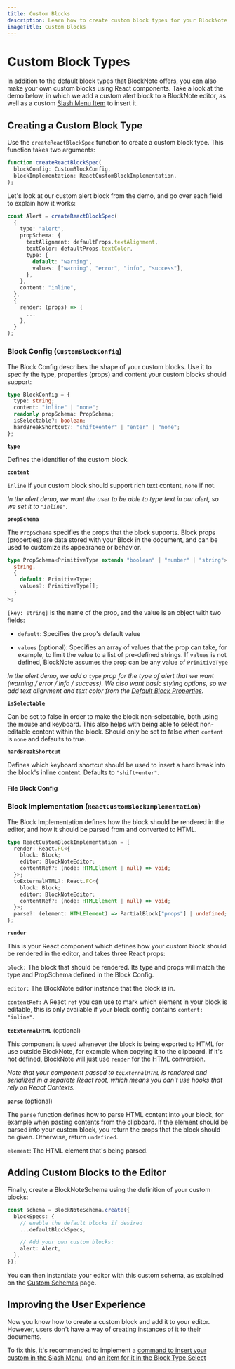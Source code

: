 ```yaml
---
title: Custom Blocks
description: Learn how to create custom block types for your BlockNote editor
imageTitle: Custom Blocks
---
```


# Custom Block Types

In addition to the default block types that BlockNote offers, you can also make your own custom blocks using React components. Take a look at the demo below, in which we add a custom alert block to a BlockNote editor, as well as a custom [Slash Menu Item](/docs/react/components/suggestion-menus#changing-slash-menu-items) to insert it.

<Example name="custom-schema/alert-block" />

## Creating a Custom Block Type

Use the `createReactBlockSpec` function to create a custom block type. This function takes two arguments:

```typescript
function createReactBlockSpec(
  blockConfig: CustomBlockConfig,
  blockImplementation: ReactCustomBlockImplementation,
);
```

Let's look at our custom alert block from the demo, and go over each field to explain how it works:

```typescript
const Alert = createReactBlockSpec(
  {
    type: "alert",
    propSchema: {
      textAlignment: defaultProps.textAlignment,
      textColor: defaultProps.textColor,
      type: {
        default: "warning",
        values: ["warning", "error", "info", "success"],
      },
    },
    content: "inline",
  },
  {
    render: (props) => {
      ...
    },
  }
);
```

### Block Config (`CustomBlockConfig`)

The Block Config describes the shape of your custom blocks. Use it to specify the type, properties (props) and content your custom blocks should support:

```typescript
type BlockConfig = {
  type: string;
  content: "inline" | "none";
  readonly propSchema: PropSchema;
  isSelectable?: boolean;
  hardBreakShortcut?: "shift+enter" | "enter" | "none";
};
```

**`type`**

Defines the identifier of the custom block.

**`content`**

`inline` if your custom block should support rich text content, `none` if not.

_In the alert demo, we want the user to be able to type text in our alert, so we set it to `"inline"`._

**`propSchema`**

The `PropSchema` specifies the props that the block supports. Block props (properties) are data stored with your Block in the document, and can be used to customize its appearance or behavior.

```typescript
type PropSchema<PrimitiveType extends "boolean" | "number" | "string"> = Record<
  string,
  {
    default: PrimitiveType;
    values?: PrimitiveType[];
  }
>;
```

`[key: string]` is the name of the prop, and the value is an object with two fields:

- `default`: Specifies the prop's default value

- `values` (optional): Specifies an array of values that the prop can take, for example, to limit the value to a list of pre-defined strings. If `values` is not defined, BlockNote assumes the prop can be any value of `PrimitiveType`

_In the alert demo, we add a `type` prop for the type of alert that we want (warning / error / info / success). We also want basic styling options, so we add text alignment and text color from the [Default Block Properties](/docs/features/blocks#default-block-properties)._

**`isSelectable`**

Can be set to false in order to make the block non-selectable, both using the mouse and keyboard. This also helps with being able to select non-editable content within the block. Should only be set to false when `content` is `none` and defaults to true.

**`hardBreakShortcut`**

Defines which keyboard shortcut should be used to insert a hard break into the block's inline content. Defaults to `"shift+enter"`.

#### File Block Config

### Block Implementation (`ReactCustomBlockImplementation`)

The Block Implementation defines how the block should be rendered in the editor, and how it should be parsed from and converted to HTML.

```typescript
type ReactCustomBlockImplementation = {
  render: React.FC<{
    block: Block;
    editor: BlockNoteEditor;
    contentRef?: (node: HTMLElement | null) => void;
  }>;
  toExternalHTML?: React.FC<{
    block: Block;
    editor: BlockNoteEditor;
    contentRef?: (node: HTMLElement | null) => void;
  }>;
  parse?: (element: HTMLElement) => PartialBlock["props"] | undefined;
};
```

**`render`**

This is your React component which defines how your custom block should be rendered in the editor, and takes three React props:

`block:` The block that should be rendered. Its type and props will match the type and PropSchema defined in the Block Config.

`editor:` The BlockNote editor instance that the block is in.

`contentRef:` A React `ref` you can use to mark which element in your block is editable, this is only available if your block config contains `content: "inline"`.

**`toExternalHTML`** (optional)

This component is used whenever the block is being exported to HTML for use outside BlockNote, for example when copying it to the clipboard. If it's not defined, BlockNote will just use `render` for the HTML conversion.

_Note that your component passed to `toExternalHTML` is rendered and serialized in a separate React root, which means you can't use hooks that rely on React Contexts._

**`parse`** (optional)

The `parse` function defines how to parse HTML content into your block, for example when pasting contents from the clipboard. If the element should be parsed into your custom block, you return the props that the block should be given. Otherwise, return `undefined`.

`element`: The HTML element that's being parsed.

## Adding Custom Blocks to the Editor

Finally, create a BlockNoteSchema using the definition of your custom blocks:

```typescript
const schema = BlockNoteSchema.create({
  blockSpecs: {
    // enable the default blocks if desired
    ...defaultBlockSpecs,

    // Add your own custom blocks:
    alert: Alert,
  },
});
```

You can then instantiate your editor with this custom schema, as explained on the [Custom Schemas](/docs/features/custom-schemas) page.

## Improving the User Experience

Now you know how to create a custom block and add it to your editor. However, users don't have a way of creating instances of it to their documents.

To fix this, it's recommended to implement a [command to insert your custom in the Slash Menu](/docs/react/components/suggestion-menus#changing-slash-menu-items), and [an item for it in the Block Type Select](/docs/react/components/formatting-toolbar)
